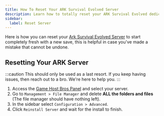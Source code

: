 ```yaml
---
title: How To Reset Your ARK Survival Evolved Server
description: Learn how to totally reset your ARK Survival Evolved dedicated server.
sidebar:
  label: Reset Server
---
```


Here is how you can reset your [Ark Survival Evolved Server](https://www.gamehostbros.com/ark-survival-evolved-server-hosting/) to start completely fresh with a new save, this is helpful in case you've made a mistake that cannot be undone.

## Resetting Your ARK Server

:::caution
This should only be used as a last resort. If you keep having issues, then reach out to a bro. We're here to help you.
:::

<Steps>

1. Access the [Game Host Bros Panel](https://panel.gamehostbros.com/) and select your server.
2. Go to `Management > File Manager` and delete **ALL the folders and files** (The file manager should have nothing left).
3. In the sidebar select `Configuration > Advanced`.
4. Click `Reinstall Server` and wait for the install to finish.
</Steps>
